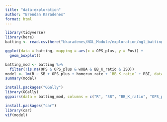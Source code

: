 ```yaml
---
title: "data-exploration"
author: "Brendan Karadenes"
format: html
---
```


```r
library(tidyverse)
library(here)
batting <- read.csv(here("bkaradenes/NGL_Module/exploration/ngl_batting.csv"))
```

```r
ggplot(data = batting, mapping = aes(x = OPS_plus, y = Pos)) +
  geom_boxplot()
```

```r
batting_mod <- batting %>%
  filter(!is.na(OPS & OPS_plus & wOBA & BB_K_ratio & ISO))
model <- lm(R ~ SB + OPS_plus + homerun_rate + `BB_K_ratio` + RBI, data = batting_mod)
summary(model)
```

```r
install.packages("GGally")
library(GGally)
ggpairs(data = batting_mod, columns = c("R", "SB", "BB_K_ratio", "OPS_plus", "homerun_rate", "RBI"))
```

```r
install.packages("car")
library(car)
vif(model)
```


